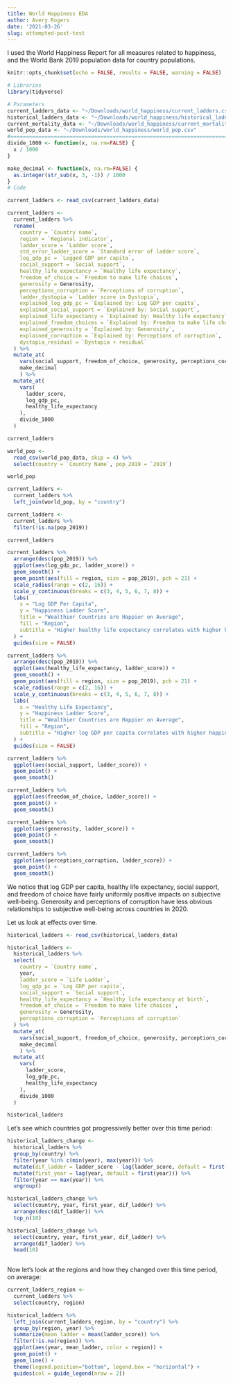 ```yaml
---
title: World Happiness EDA
author: Avery Rogers
date: '2021-03-26'
slug: attempted-post-test
---
```


I used the World Happiness Report for all measures related to happiness, and the World Bank 2019 population data for country populations.

```r
knitr::opts_chunk$set(echo = FALSE, results = FALSE, warning = FALSE)
```

```r
# Libraries
library(tidyverse)

# Parameters
current_ladders_data <- "~/Downloads/world_happiness/current_ladders.csv"
historical_ladders_data <- "~/Downloads/world_happiness/historical_ladders.csv"
current_mortality_data <- "~/Downloads/world_happiness/current_mortality.csv"
world_pop_data <- "~/Downloads/world_happiness/world_pop.csv"
#===============================================================================
divide_1000 <- function(x, na.rm=FALSE) {
  x / 1000 
}

make_decimal <- function(x, na.rm=FALSE) {
  as.integer(str_sub(x, 3, -1)) / 1000 
}
# Code
```

```r
current_ladders <- read_csv(current_ladders_data)

current_ladders <- 
  current_ladders %>% 
  rename(
    country = `Country name`,
    region = `Regional indicator`,
    ladder_score = `Ladder score`,
    std_error_ladder_score = `Standard error of ladder score`,
    log_gdp_pc = `Logged GDP per capita`,
    social_support = `Social support`,
    healthy_life_expectancy = `Healthy life expectancy`,
    freedom_of_choice = `Freedom to make life choices`,
    generosity = Generosity,
    perceptions_corruption = `Perceptions of corruption`,
    ladder_dystopia = `Ladder score in Dystopia`,
    explained_log_gdp_pc = `Explained by: Log GDP per capita`,
    explained_social_support = `Explained by: Social support`,
    explained_life_expectancy = `Explained by: Healthy life expectancy`,
    explained_freedom_choices = `Explained by: Freedom to make life choices`,
    explained_generosity = `Explained by: Generosity`,
    explained_corruption = `Explained by: Perceptions of corruption`,
    dystopia_residual = `Dystopia + residual`
  ) %>% 
  mutate_at(
    vars(social_support, freedom_of_choice, generosity, perceptions_corruption), 
    make_decimal
    ) %>% 
  mutate_at(
    vars(
      ladder_score, 
      log_gdp_pc,
      healthy_life_expectancy
    ), 
    divide_1000
  )

current_ladders

```

```r
world_pop <- 
  read_csv(world_pop_data, skip = 4) %>% 
  select(country = `Country Name`, pop_2019 = `2019`) 

world_pop
```

```r
current_ladders <- 
  current_ladders %>% 
  left_join(world_pop, by = "country") 

current_ladders <- 
  current_ladders %>% 
  filter(!is.na(pop_2019))
```


```r
current_ladders 

current_ladders %>% 
  arrange(desc(pop_2019)) %>% 
  ggplot(aes(log_gdp_pc, ladder_score)) + 
  geom_smooth() +
  geom_point(aes(fill = region, size = pop_2019), pch = 21) +
  scale_radius(range = c(2, 16)) +
  scale_y_continuous(breaks = c(3, 4, 5, 6, 7, 8)) +
  labs(
    x = "Log GDP Per Capita",
    y = "Happiness Ladder Score",
    title = "Wealthier Countries are Happier on Average",
    fill = "Region",
    subtitle = "Higher healthy life expectancy correlates with higher happiness ladder scores"
  ) +
  guides(size = FALSE)

current_ladders %>% 
  arrange(desc(pop_2019)) %>% 
  ggplot(aes(healthy_life_expectancy, ladder_score)) + 
  geom_smooth() +
  geom_point(aes(fill = region, size = pop_2019), pch = 21) +
  scale_radius(range = c(2, 16)) +
  scale_y_continuous(breaks = c(3, 4, 5, 6, 7, 8)) +
  labs(
    x = "Healthy Life Expectancy",
    y = "Happiness Ladder Score",
    title = "Wealthier Countries are Happier on Average",
    fill = "Region",
    subtitle = "Higher log GDP per capita correlates with higher happiness ladder scores"
  ) +
  guides(size = FALSE)

current_ladders %>% 
  ggplot(aes(social_support, ladder_score)) + 
  geom_point() +
  geom_smooth()

current_ladders %>% 
  ggplot(aes(freedom_of_choice, ladder_score)) + 
  geom_point() +
  geom_smooth()

current_ladders %>% 
  ggplot(aes(generosity, ladder_score)) + 
  geom_point() +
  geom_smooth()

current_ladders %>% 
  ggplot(aes(perceptions_corruption, ladder_score)) + 
  geom_point() +
  geom_smooth()
```

We notice that log GDP per capita, healthy life expectancy, social support, and freedom of choice have fairly uniformly positive impacts on subjective well-being. Generosity and perceptions of corruption have less obvious relationships to subjective well-being across countries in 2020.

Let us look at effects over time.

```r
historical_ladders <- read_csv(historical_ladders_data)

historical_ladders <- 
  historical_ladders %>% 
  select(
    country = `Country name`,
    year,
    ladder_score = `Life Ladder`,
    log_gdp_pc = `Log GDP per capita`,
    social_support = `Social support`,
    healthy_life_expectancy = `Healthy life expectancy at birth`,
    freedom_of_choice = `Freedom to make life choices`,
    generosity = Generosity,
    perceptions_corruption = `Perceptions of corruption`
  ) %>% 
  mutate_at(
    vars(social_support, freedom_of_choice, generosity, perceptions_corruption), 
    make_decimal
    ) %>% 
  mutate_at(
    vars(
      ladder_score, 
      log_gdp_pc,
      healthy_life_expectancy
    ), 
    divide_1000
  )
```

```r
historical_ladders
```
Let's see which countries got progressively better over this time period: 

```r
historical_ladders_change <- 
  historical_ladders %>% 
  group_by(country) %>% 
  filter(year %in% c(min(year), max(year))) %>% 
  mutate(dif_ladder = ladder_score - lag(ladder_score, default = first(ladder_score))) %>% 
  mutate(first_year = lag(year, default = first(year))) %>% 
  filter(year == max(year)) %>% 
  ungroup()

historical_ladders_change %>% 
  select(country, year, first_year, dif_ladder) %>% 
  arrange(desc(dif_ladder)) %>% 
  top_n(10)

historical_ladders_change %>% 
  select(country, year, first_year, dif_ladder) %>% 
  arrange(dif_ladder) %>% 
  head(10)
  
```

Now let's look at the regions and how they changed over this time period, on average: 

```r
current_ladders_region <- 
  current_ladders %>% 
  select(country, region)

historical_ladders %>% 
  left_join(current_ladders_region, by = "country") %>% 
  group_by(region, year) %>% 
  summarize(mean_ladder = mean(ladder_score)) %>% 
  filter(!is.na(region)) %>% 
  ggplot(aes(year, mean_ladder, color = region)) +
  geom_point() +
  geom_line() +
  theme(legend.position="bottom", legend.box = "horizontal") +
  guides(col = guide_legend(nrow = 2))
```


